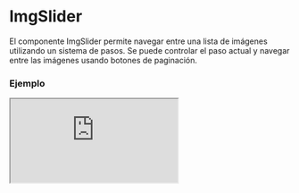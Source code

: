 # ImgSlider

El componente ImgSlider permite navegar entre una lista de imágenes utilizando un sistema de pasos. Se puede controlar el paso actual y navegar entre las imágenes usando botones de paginación.


### Ejemplo

<Iframe
  minHeightIframe="30dvh"
  src="https://fenextjs-component-storybook.vercel.app/iframe.html?args=&id=img-imgslider--index&viewMode=story"
/>

### Importacion

Para importar el componente ImgSlider, se puede hacer desde fenextjs

```tsx copy
import { ImgSlider } from "fenextjs";
```

### Parametros

| Parametro   | Tipo                 | Requerido | Default | Descripcion                                               |
| ----------- | -------------------- | --------- | ------- | --------------------------------------------------------- |
| imgs        | ImgProps[]           | sí        |         | Lista de imágenes que se muestran en el deslizador.       |
| defaultStep | number               | no        | 0       | Paso inicial en el deslizador de imágenes.                |
| step        | number               | no        |         | Paso actual en el deslizador de imágenes.                 |
| setStep     | (e: number) =\> void | no        |         | Función para actualizar el paso actual en el deslizador.  |
| className   | string               | no        | ''      | Clase CSS para personalizar el contenedor del deslizador. |

### Storybook

Para ver el storybook del componente lo puede hacer con este [link](https://fenextjs-component-storybook.vercel.app/?path=/story/img-imgslider--index)

### Usos

- Deslizador básico

```tsx copy
<ImgSlider imgs={imageList} />
```

- Deslizador con paso controlado

```tsx copy
<ImgSlider imgs={imageList} step={2} setStep={(e) => console.log(e)} />
```
